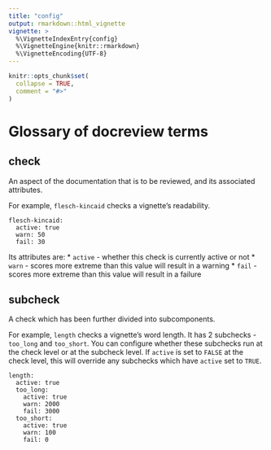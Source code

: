 ```yaml
---
title: "config"
output: rmarkdown::html_vignette
vignette: >
  %\VignetteIndexEntry{config}
  %\VignetteEngine{knitr::rmarkdown}
  %\VignetteEncoding{UTF-8}
---
```


```r
knitr::opts_chunk$set(
  collapse = TRUE,
  comment = "#>"
)
```

# Glossary of docreview terms

## check

An aspect of the documentation that is to be reviewed, and its associated attributes.

For example, `flesch-kincaid` checks a vignette's readability.

```
flesch-kincaid:
  active: true
  warn: 50
  fail: 30
```

Its attributes are:
* `active` - whether this check is currently active or not
* `warn` - scores more extreme than this value will result in a warning
* `fail` - scores more extreme than this value will result in a failure


## subcheck

A check which has been further divided into subcomponents.

For example, `length` checks a vignette's word length.  It has 2 subchecks - 
`too_long` and `too_short`.  You can configure whether these subchecks run at 
the check level or at the subcheck level.  If `active` is set to `FALSE` at the 
check level, this will override any subchecks which have `active` set to `TRUE`.

```
length:
  active: true
  too_long:
    active: true
    warn: 2000
    fail: 3000
  too_short:
    active: true
    warn: 100
    fail: 0
```
